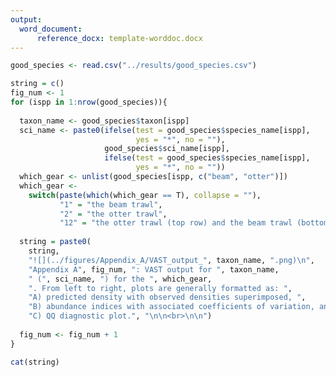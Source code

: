 ```yaml
---
output: 
  word_document:
      reference_docx: template-worddoc.docx
---
```


```r
good_species <- read.csv("../results/good_species.csv")

string = c()
fig_num <- 1
for (ispp in 1:nrow(good_species)){
  
  taxon_name <- good_species$taxon[ispp]
  sci_name <- paste0(ifelse(test = good_species$species_name[ispp], 
                            yes = "*", no = ""),
                     good_species$sci_name[ispp], 
                     ifelse(test = good_species$species_name[ispp], 
                            yes = "*", no = ""))
  which_gear <- unlist(good_species[ispp, c("beam", "otter")])
  which_gear <- 
    switch(paste(which(which_gear == T), collapse = ""),
           "1" = "the beam trawl",
           "2" = "the otter trawl",
           "12" = "the otter trawl (top row) and the beam trawl (bottom row)") 
  
  string = paste0(
    string,
    "![](../figures/Appendix_A/VAST_output_", taxon_name, ".png)\n",
    "Appendix A", fig_num, ": VAST output for ", taxon_name, 
    " (", sci_name, ") for the ", which_gear,
    ". From left to right, plots are generally formatted as: ",
    "A) predicted density with observed densities superimposed, ",
    "B) abundance indices with associated coefficients of variation, and ",
    "C) QQ diagnostic plot.", "\n\n<br>\n\n")
  
  fig_num <- fig_num + 1
}

cat(string)
```
